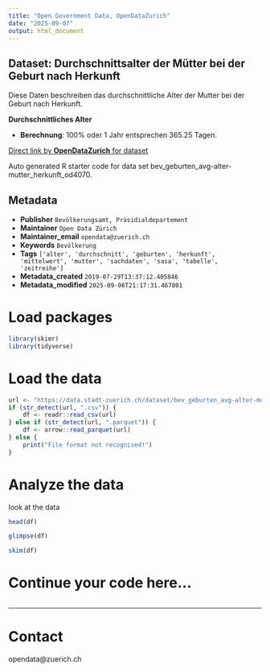 ```yaml
---
title: "Open Government Data, OpenDataZurich"
date: "2025-09-07"
output: html_document
---
```


## Dataset: Durchschnittsalter der Mütter bei der Geburt nach Herkunft

Diese Daten beschreiben das durchschnittliche Alter der Mutter bei der Geburt nach Herkunft.

**Durchschnittliches Alter**

- **Berechnung**: 100% oder 1 Jahr entsprechen 365.25 Tagen.

 

[]()



[Direct link by **OpenDataZurich** for dataset](https://data.stadt-zuerich.ch/dataset/bev_geburten_avg-alter-mutter_herkunft_od4070)

Auto generated R starter code for data set bev_geburten_avg-alter-mutter_herkunft_od4070.

## Metadata

- **Publisher** `Bevölkerungsamt, Präsidialdepartement`
- **Maintainer** `Open Data Zürich`
- **Maintainer_email** `opendata@zuerich.ch`
- **Keywords** `Bevölk­erung`
- **Tags** `['alter', 'durchschnitt', 'geburten', 'herkunft', 'mittelwert', 'mutter', 'sachdaten', 'sasa', 'tabelle', 'zeitreihe']`
- **Metadata_created** `2019-07-29T13:37:12.405846`
- **Metadata_modified** `2025-09-06T21:17:31.467801`


# Load packages

```r
library(skimr)
library(tidyverse)
```

# Load the data

```r
url <- "https://data.stadt-zuerich.ch/dataset/bev_geburten_avg-alter-mutter_herkunft_od4070/download/BEV407OD4070.csv"
if (str_detect(url, ".csv")) {
    df <- readr::read_csv(url)
} else if (str_detect(url, ".parquet")) {
    df <- arrow::read_parquet(url)
} else {
    print("File format not recognised!")
}
```

# Analyze the data

look at the data
```r
head(df)
```

```r
glimpse(df)
```

```r
skim(df)
```

# Continue your code here...

```r

```

------------------------------------------------------------------------

# Contact

opendata@zuerich.ch
